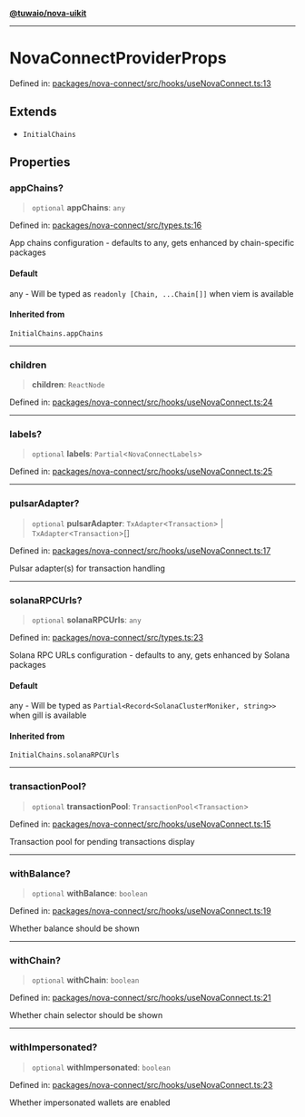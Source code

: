 [**@tuwaio/nova-uikit**](../../../../README.md)

***

# NovaConnectProviderProps

Defined in: [packages/nova-connect/src/hooks/useNovaConnect.ts:13](https://github.com/TuwaIO/nova-uikit/blob/e51115efe02c340d7b85749415a2038aba217f7d/packages/nova-connect/src/hooks/useNovaConnect.ts#L13)

## Extends

- `InitialChains`

## Properties

### appChains?

> `optional` **appChains**: `any`

Defined in: [packages/nova-connect/src/types.ts:16](https://github.com/TuwaIO/nova-uikit/blob/e51115efe02c340d7b85749415a2038aba217f7d/packages/nova-connect/src/types.ts#L16)

App chains configuration - defaults to any, gets enhanced by chain-specific packages

#### Default

any - Will be typed as `readonly [Chain, ...Chain[]]` when viem is available

#### Inherited from

`InitialChains.appChains`

***

### children

> **children**: `ReactNode`

Defined in: [packages/nova-connect/src/hooks/useNovaConnect.ts:24](https://github.com/TuwaIO/nova-uikit/blob/e51115efe02c340d7b85749415a2038aba217f7d/packages/nova-connect/src/hooks/useNovaConnect.ts#L24)

***

### labels?

> `optional` **labels**: `Partial`\<`NovaConnectLabels`\>

Defined in: [packages/nova-connect/src/hooks/useNovaConnect.ts:25](https://github.com/TuwaIO/nova-uikit/blob/e51115efe02c340d7b85749415a2038aba217f7d/packages/nova-connect/src/hooks/useNovaConnect.ts#L25)

***

### pulsarAdapter?

> `optional` **pulsarAdapter**: `TxAdapter`\<`Transaction`\> \| `TxAdapter`\<`Transaction`\>[]

Defined in: [packages/nova-connect/src/hooks/useNovaConnect.ts:17](https://github.com/TuwaIO/nova-uikit/blob/e51115efe02c340d7b85749415a2038aba217f7d/packages/nova-connect/src/hooks/useNovaConnect.ts#L17)

Pulsar adapter(s) for transaction handling

***

### solanaRPCUrls?

> `optional` **solanaRPCUrls**: `any`

Defined in: [packages/nova-connect/src/types.ts:23](https://github.com/TuwaIO/nova-uikit/blob/e51115efe02c340d7b85749415a2038aba217f7d/packages/nova-connect/src/types.ts#L23)

Solana RPC URLs configuration - defaults to any, gets enhanced by Solana packages

#### Default

any - Will be typed as `Partial<Record<SolanaClusterMoniker, string>>` when gill is available

#### Inherited from

`InitialChains.solanaRPCUrls`

***

### transactionPool?

> `optional` **transactionPool**: `TransactionPool`\<`Transaction`\>

Defined in: [packages/nova-connect/src/hooks/useNovaConnect.ts:15](https://github.com/TuwaIO/nova-uikit/blob/e51115efe02c340d7b85749415a2038aba217f7d/packages/nova-connect/src/hooks/useNovaConnect.ts#L15)

Transaction pool for pending transactions display

***

### withBalance?

> `optional` **withBalance**: `boolean`

Defined in: [packages/nova-connect/src/hooks/useNovaConnect.ts:19](https://github.com/TuwaIO/nova-uikit/blob/e51115efe02c340d7b85749415a2038aba217f7d/packages/nova-connect/src/hooks/useNovaConnect.ts#L19)

Whether balance should be shown

***

### withChain?

> `optional` **withChain**: `boolean`

Defined in: [packages/nova-connect/src/hooks/useNovaConnect.ts:21](https://github.com/TuwaIO/nova-uikit/blob/e51115efe02c340d7b85749415a2038aba217f7d/packages/nova-connect/src/hooks/useNovaConnect.ts#L21)

Whether chain selector should be shown

***

### withImpersonated?

> `optional` **withImpersonated**: `boolean`

Defined in: [packages/nova-connect/src/hooks/useNovaConnect.ts:23](https://github.com/TuwaIO/nova-uikit/blob/e51115efe02c340d7b85749415a2038aba217f7d/packages/nova-connect/src/hooks/useNovaConnect.ts#L23)

Whether impersonated wallets are enabled

